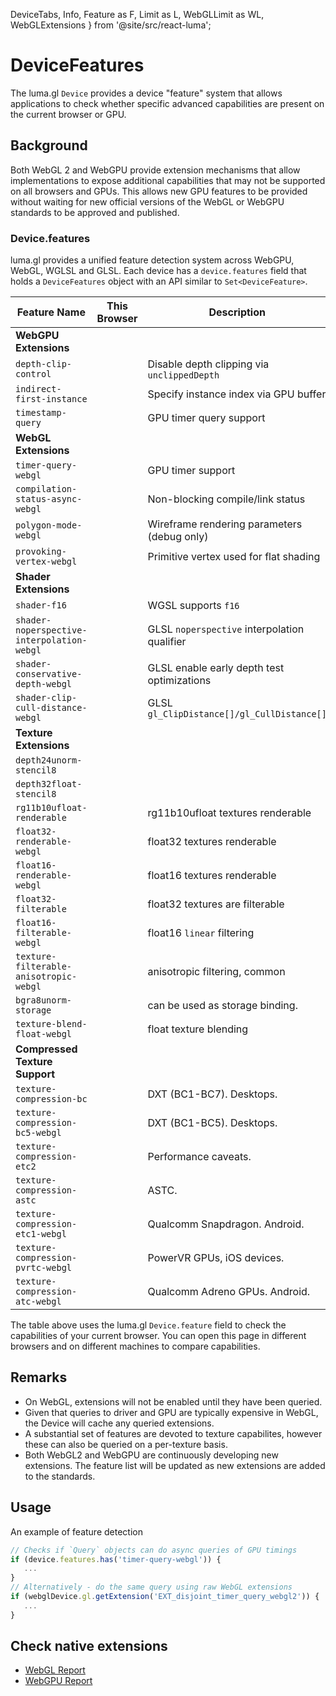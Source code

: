   DeviceTabs,
  Info,
  Feature as F,
  Limit as L,
  WebGLLimit as WL,
  WebGLExtensions
} from '@site/src/react-luma';

# DeviceFeatures

The luma.gl `Device` provides a device "feature" system that allows applications
to check whether specific advanced capabilities are present on the current browser or GPU.

## Background

Both WebGL 2 and WebGPU provide extension mechanisms that allow implementations to
expose additional capabilities that may not be supported on all browsers and GPUs.
This allows new GPU features to be provided without waiting for new official versions
of the WebGL or WebGPU standards to be approved and published.

### Device.features

luma.gl provides a unified feature detection system across WebGPU, WebGL, WGLSL and GLSL.
Each device has a `device.features` field that holds a `DeviceFeatures` object with an API similar to `Set<DeviceFeature>`.

<DeviceTabs />

| Feature Name                               | This<br /> Browser                                | Description                                  | WebGL counterpart                       |
| ------------------------------------------ | ------------------------------------------------- | -------------------------------------------- | --------------------------------------- |
| **WebGPU Extensions**                      |
| `depth-clip-control`                       | <F f="depth-clip-control"/>                       | Disable depth clipping via `unclippedDepth`  | `WEBGL_depth_texture`                   |
| `indirect-first-instance`                  | <F f="indirect-first-instance"/>                  | Specify instance index via GPU buffer        | N/A                                     |
| `timestamp-query`                          | <F f="timestamp-query"/>                          | GPU timer query support                      | N/A                                     |
| **WebGL Extensions**                       |
| `timer-query-webgl`                        | <F f="timer-query-webgl"/>                        | GPU timer support                            | `EXT_disjoint_timer_query`              |
| `compilation-status-async-webgl`           | <F f="compilation-status-async-webgl"/>           | Non-blocking compile/link status             | `KHR_parallel_shader_compile`           |
| `polygon-mode-webgl`                       | <F f="polygon-mode-webgl"/>                       | Wireframe rendering parameters (debug only)  | `WEBGL_polygon_mode`                    |
| `provoking-vertex-webgl`                   | <F f="provoking-vertex-webgl"/>                   | Primitive vertex used for flat shading       | `WEBGL_provoking_vertex`                |
| **Shader Extensions**                      |
| `shader-f16`                               | <F f="shader-f16"/>                               | WGSL supports `f16`                          | N/A                                     |
| `shader-noperspective-interpolation-webgl` | <F f="shader-noperspective-interpolation-webgl"/> | GLSL `noperspective` interpolation qualifier | `NV_shader_noperspective_interpolation` |
| `shader-conservative-depth-webgl`          | <F f="shader-conservative-depth-webgl"/>          | GLSL enable early depth test optimizations   | `EXT_conservative_depth`                |
| `shader-clip-cull-distance-webgl`          | <F f="shader-clip-cull-distance-webgl"/>          | GLSL `gl_ClipDistance[]/gl_CullDistance[]`   | `WEBGL_clip_cull_distance`              |
| **Texture Extensions**                     |
| `depth24unorm-stencil8`                    | <F f="depth24unorm-stencil8"/>                    |                                              | `GL.UNSIGNED_INT_24_8_WEBGL`            |
| `depth32float-stencil8`                    | <F f="depth32float-stencil8"/>                    |                                              | N/A                                     |
| `rg11b10ufloat-renderable`                 | <F f="rg11b10ufloat-renderable"/>                 | rg11b10ufloat textures renderable            | N/A                                     |
| `float32-renderable-webgl`                 | <F f="float32-renderable-webgl"/>                 | float32 textures renderable                  | `EXT_color_buffer_float`                |
| `float16-renderable-webgl`                 | <F f="float16-renderable-webgl"/>                 | float16 textures renderable                  | `EXT_color_buffer_half_float`           |
| `float32-filterable`                       | <F f="float32-filterable"/>                       | float32 textures are filterable              | `OES_texture_float_linear`              |
| `float16-filterable-webgl`                 | <F f="float16-filterable-webgl`" />               | float16 `linear` filtering                   | `OES_texture_half_float_linear`         |
| `texture-filterable-anisotropic-webgl`     | <F f="texture-filterable-anisotropic-webgl"/>     | anisotropic filtering, common                | `EXT_texture_filter_anisotropic`        |
| `bgra8unorm-storage`                       | <F f="bgra8unorm-storage"/>                       | can be used as storage binding.              |
| `texture-blend-float-webgl`                | <F f="texture-blend-float-webgl"/>                | float texture blending                       | `EXT_float_blend`                       |
| **Compressed Texture Support**             |
| `texture-compression-bc`                   | <F f="texture-compression-bc"/>                   | DXT (BC1-BC7). Desktops.                     |
| `texture-compression-bc5-webgl`            | <F f="texture-compression-bc5-webgl"/>            | DXT (BC1-BC5). Desktops.                     |
| `texture-compression-etc2`                 | <F f="texture-compression-etc2"/>                 | Performance caveats.                         |
| `texture-compression-astc`                 | <F f="texture-compression-astc"/>                 | ASTC.                                        |
| `texture-compression-etc1-webgl`           | <F f="texture-compression-etc1-webgl"/>           | Qualcomm Snapdragon. Android.                |
| `texture-compression-pvrtc-webgl`          | <F f="texture-compression-pvrtc-webgl"/>          | PowerVR GPUs, iOS devices.                   |
| `texture-compression-atc-webgl`            | <F f="texture-compression-atc-webgl"/>            | Qualcomm Adreno GPUs. Android.               |

The table above uses the luma.gl `Device.feature` field to check the capabilities of your current browser.
You can open this page in different browsers and on different machines to compare capabilities.

## Remarks

- On WebGL, extensions will not be enabled until they have been queried.
- Given that queries to driver and GPU are typically expensive in WebGL, the Device will cache any queried extensions.
- A substantial set of features are devoted to texture capabilites, however these can also be queried on a per-texture basis.
- Both WebGL2 and WebGPU are continuously developing new extensions. The feature list will be updated as new extensions are added to the standards.

## Usage

An example of feature detection

```ts
// Checks if `Query` objects can do async queries of GPU timings
if (device.features.has('timer-query-webgl')) {
   ...
}
// Alternatively - do the same query using raw WebGL extensions
if (webglDevice.gl.getExtension('EXT_disjoint_timer_query_webgl2')) {
   ...
}
```

## Check native extensions

- [WebGL Report](https://webglreport.com/?v=2)
- [WebGPU Report](https://webgpureport.org/)

[timer_query_webgl2]: https://www.khronos.org/registry/webgl/extensions/EXT_disjoint_timer_query_webgl2/
[texture_compression_bptc]: https://developer.mozilla.org/en-US/docs/Web/API/EXT_texture_compression_bptc
[texture_compression_rgtc]: https://developer.mozilla.org/en-US/docs/Web/API/EXT_texture_compression_rgtc
[texture_float]: https://developer.mozilla.org/en-US/docs/Web/API/OES_texture_float
[texture_half_float]: https://developer.mozilla.org/en-US/docs/Web/API/OES_texture_half_float
[ext_color_buffer_float]: https://developer.mozilla.org/en-US/docs/Web/API/EXT_color_buffer_float
[webgl_color_buffer_float]: https://developer.mozilla.org/en-US/docs/Web/API/WEBGL_color_buffer_float
[color_buffer_float]: https://developer.mozilla.org/en-US/docs/Web/API/EXT_color_buffer_float
[color_buffer_half_float]: https://developer.mozilla.org/en-US/docs/Web/API/EXT_color_buffer_half_float
[texture_float_linear]: https://developer.mozilla.org/en-US/docs/Web/API/OES_texture_float_linear
[texture_half_float_linear]: https://developer.mozilla.org/en-US/docs/Web/API/OES_texture_half_float_linear
[texture_filter_anisotropic]: https://developer.mozilla.org/en-US/docs/Web/API/EXT_texture_filter_anisotropic
[instanced_arrays]: https://developer.mozilla.org/en-US/docs/Web/API/ANGLE_instanced_arrays
[vertex_array_object]: https://developer.mozilla.org/en-US/docs/Web/API/OES_vertex_array_object
[element_index_uint]: https://developer.mozilla.org/en-US/docs/Web/API/OES_element_index_uint
[blend_minmax]: https://developer.mozilla.org/en-US/docs/Web/API/EXT_blend_minmax
[timer_query_webgl]: https://developer.mozilla.org/en-US/docs/Web/API/EXT_disjoint_timer_query
[draw_buffers]: https://developer.mozilla.org/en-US/docs/Web/API/WEBGL_draw_buffers
[shader_texture_lod]: https://developer.mozilla.org/en-US/docs/Web/API/EXT_shader_texture_lod
[draw_buffers]: https://developer.mozilla.org/en-US/docs/Web/API/WEBGL_draw_buffers
[frag_depth]: https://developer.mozilla.org/en-US/docs/Web/API/EXT_frag_depth
[standard_derivatives]: https://developer.mozilla.org/en-US/docs/Web/API/OES_standard_derivatives
[float_blend]: https://developer.mozilla.org/en-US/docs/Web/API/EXT_float_blend
[depth_texture]: https://developer.mozilla.org/en-US/docs/Web/API/WEBGL_depth_texture
[sRGB]: https://developer.mozilla.org/en-US/docs/Web/API/EXT_sRGB
